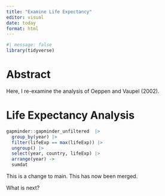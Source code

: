 ```yaml
---
title: "Examine Life Expectancy"
editor: visual
date: today
format: html
---
```


```r
#| message: false
library(tidyverse)
```

# Abstract

Here, I re-examine the analysis of Oeppen and Vaupel (2002).

# Life Expectancy Analysis

```r
gapminder::gapminder_unfiltered  |> 
  group_by(year) |>
  filter(lifeExp == max(lifeExp)) |>
  ungroup() |>
  select(year, country, lifeExp) |>
  arrange(year) ->
  sumdat
```

This is a change to main. This has now been merged.

What is next?
